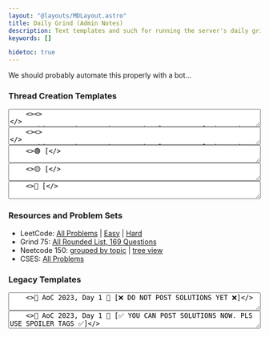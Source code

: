 ```yaml
---
layout: "@layouts/MDLayout.astro"
title: Daily Grind (Admin Notes)
description: Text templates and such for running the server's daily grind program.
keywords: []

hidetoc: true
---
```


We should probably automate this properly with a bot...


### Thread Creation Templates

<textarea rows={3} style="width: 100%; font-family: monospace;">
    <>&#x3c;&#x3e;&#xa;</>
    <>This question was done previously. Have a look at the old thread for more discussion and solutions!&#xa;</>
    <>Old thread: x</>
</textarea>

<textarea rows={4} style="width: 100%; font-family: monospace;">
    <>&#x3c;&#x3e;&#xa;</>
    <>This question was done previously. Have a look at the old threads for more discussion and solutions!&#xa;</>
    <>Old threads:&#xa;</>
    <>x</>
</textarea>

<textarea rows={1} style="width: 100%; font-family: monospace;">
    <>🟢 [</>
</textarea>

<textarea rows={1} style="width: 100%; font-family: monospace;">
    <>🟡 [</>
</textarea>

<textarea rows={1} style="width: 100%; font-family: monospace;">
    <>🔴 [</>
</textarea>


### Resources and Problem Sets

- LeetCode: [All Problems](https://leetcode.com/problemset/) | [Easy](https://leetcode.com/problemset/?difficulty=EASY&page=1) | [Hard](https://leetcode.com/problemset/?difficulty=HARD&page=1&sorting=W3sic29ydE9yZGVyIjoiREVTQ0VORElORyIsIm9yZGVyQnkiOiJBQ19SQVRFIn1d)
- Grind 75: [All Rounded List, 169 Questions](https://www.techinterviewhandbook.org/grind75?hours=40&weeks=26&order=all_rounded&mode=all&grouping=none)
- Neetcode 150: [grouped by topic](https://neetcode.io/practice) | [tree view](https://neetcode.io/roadmap)
- CSES: [All Problems](https://cses.fi/problemset/)

### Legacy Templates

<textarea rows={1} style="width: 100%; font-family: monospace;">
    <>🎄 AoC 2023, Day 1 🎄 [❌ DO NOT POST SOLUTIONS YET ❌]</>
</textarea>

<textarea rows={1} style="width: 100%; font-family: monospace;">
    <>🎄 AoC 2023, Day 1 🎄 [✅ YOU CAN POST SOLUTIONS NOW. PLS USE SPOILER TAGS ✅]</>
</textarea>

